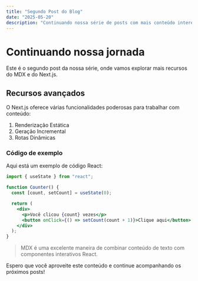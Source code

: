 ```yaml
---
title: "Segundo Post do Blog"
date: "2025-05-20"
description: "Continuando nossa série de posts com mais conteúdo interessante."
---
```


# Continuando nossa jornada

Este é o segundo post da nossa série, onde vamos explorar mais recursos do MDX e do Next.js.

## Recursos avançados

O Next.js oferece várias funcionalidades poderosas para trabalhar com conteúdo:

1. Renderização Estática
2. Geração Incremental
3. Rotas Dinâmicas

### Código de exemplo

Aqui está um exemplo de código React:

```jsx
import { useState } from "react";

function Counter() {
  const [count, setCount] = useState(0);

  return (
    <div>
      <p>Você clicou {count} vezes</p>
      <button onClick={() => setCount(count + 1)}>Clique aqui</button>
    </div>
  );
}
```

> MDX é uma excelente maneira de combinar conteúdo de texto com componentes interativos React.

Espero que você aproveite este conteúdo e continue acompanhando os próximos posts!
